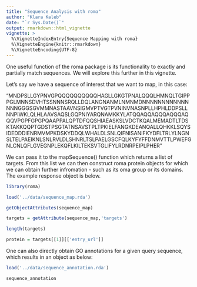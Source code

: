 ```yaml
---
title: "Sequence Analysis with roma"
author: "Klara Kaleb"
date: "`r Sys.Date()`"
output: rmarkdown::html_vignette
vignette: >
  %\VignetteIndexEntry{Sequence Mapping with roma}
  %\VignetteEngine{knitr::rmarkdown}
  %\VignetteEncoding{UTF-8}
---
```


One useful function of the roma package is its functionality to exactly and partially match sequences. We will explore this further in this vignette. 

Let's say we have a sequence of interest that we want to map, in this case:

 "MNDPSLLGYPNVGPQQQQQQQQQQHAGLLGKGTPNALQQQLHMNQLTGIPPPGLMNNSDVHTSSNNNSRQLLDQLANGNANMLNMNMDNNNNNNNNNNNNNNNGGGSGVMMNASTAAVNSIGMVPTVGTPVNINVNASNPLLHPHLDDPSLLNNPIWKLQLHLAAVSAQSLGQPNIYARQNAMKKYLATQQAQQAQQQAQQQAQQQVPGPFGPGPQAAPPALQPTDFQQSHIAEASKSLVDCTKQALMEMADTLTDSKTAKKQQPTGDSTPSGTATNSAVSTPLTPKIELFANGKDEANQALLQHKKLSQYSIDEDDDIENRMVMPKDSKYDDQLWHALDLSNLQIFNISANIFKYDFLTRLYLNGNSLTELPAEIKNLSNLRVLDLSHNRLTSLPAELGSCFQLKYFYFFDNMVTTLPWEFGNLCNLQFLGVEGNPLEKQFLKILTEKSVTGLIFYLRDNRPEIPLPHER"

We can pass it to the mapSequence() function which returns a list of targets. From this list we can then construct roma protein objects for which we can obtain further infromation - such as its oma group or its domains. The example response object is below.

```r
library(roma)

load('../data/sequence_map.rda')

getObjectAttributes(sequence_map)

targets = getAttribute(sequence_map,'targets')

length(targets) 

protein = targets[[1]][['entry_url']]

```

One can also directly obtain GO annotations for a given query sequence, which results in an object as below:

```r

load('../data/sequence_annotation.rda')

sequence_annotation 

```

